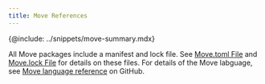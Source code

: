 ```yaml
---
title: Move References
---
```


{@include: ../snippets/move-summary.mdx}

All Move packages include a manifest and lock file. See [Move.toml File](./move/move-toml.mdx) and [Move.lock File](./move/move-lock.mdx) for details on these files. For details of the Move labguage, see [Move language reference](https://github.com/move-language/move/blob/main/language/documentation/book/src/introduction.md) on GitHub.